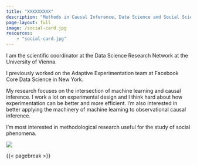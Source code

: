 ```yaml
---
title: "XXXXXXXXX"
description: "Methods in Causal Inference, Data Science and Social Science"
page-layout: full
image: /social-card.jpg
resources:
    - "social-card.jpg"
---
```


::: {.column-page-inset}
::: {.column-page-inset-left}
I am the scientific coordinator at the Data Science Research Network at the University of Vienna.

I previously worked on the Adaptive Experimentation team at Facebook Core Data Science in New York.

My research focuses on the intersection of machine learning and causal inference. I work a lot on experimental design and I think hard about how experimentation can be better and more efficient. I’m also interested in better applying the machinery of machine learning to observational causal inference.

I’m most interested in methodological research useful for the study of social phenomena.
:::

<div class="column-margin column-container">
![](headshot.jpg){.rounded}
</div>
:::

{{< pagebreak >}}

::: {.column-page-inset .text-center}
```{=html}
<a class="btn btn-outline-dark", href="https://twitter.com/DrewDim" target="_blank" rel="noopener noreferrer">
    <i class="bi bi-twitter" role='img' aria-label='Twitter'></i>
</a>
<a class="btn btn-outline-dark", href="https://github.com/ddimmery" target="_blank" rel="noopener noreferrer">
    <i class="bi bi-github" role='img' aria-label='Github'></i>
</a>
<a class="btn btn-outline-dark", href="mailto:pddimmery@gmail.com" target="_blank" rel="noopener noreferrer">
    <i class="ai bi-envelope" role='img' aria-label='email'></i>
</a>
```
:::